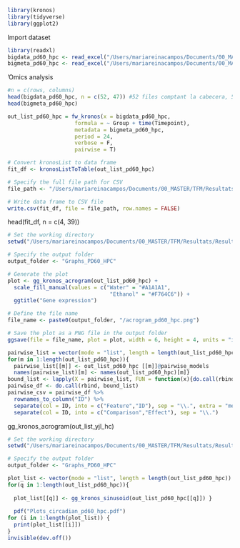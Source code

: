 
```r
library(kronos)
library(tidyverse)
library(ggplot2)
```

Import dataset
```r
library(readxl)
bigdata_pd60_hpc <- read_excel("/Users/mariareinacampos/Documents/00_MASTER/TFM/Resultats/Results_PD60_HPC/bigdata_pd60_hpc.xlsx")
bigmeta_pd60_hpc <- read_excel("/Users/mariareinacampos/Documents/00_MASTER/TFM/Resultats/Results_PD60_HPC/bigmeta_pd60_hpc.xlsx")
```

'Omics analysis
```r
#n = c(rows, columns)
head(bigdata_pd60_hpc, n = c(52, 47)) #52 files comptant la cabecera, 51 sense la fila inicial
head(bigmeta_pd60_hpc)
```

```r
out_list_pd60_hpc = fw_kronos(x = bigdata_pd60_hpc, 
                     formula = ~ Group + time(Timepoint), 
                     metadata = bigmeta_pd60_hpc, 
                     period = 24,
                     verbose = F,
                     pairwise = T)
```

```r

# Convert kronosList to data frame
fit_df <- kronosListToTable(out_list_pd60_hpc)

# Specify the full file path for CSV
file_path <- "/Users/mariareinacampos/Documents/00_MASTER/TFM/Resultats/Results_PD60_HPC/RhythmicityResults_pd60_hpc.csv"

# Write data frame to CSV file
write.csv(fit_df, file = file_path, row.names = FALSE)

```

head(fit_df, n = c(4, 39))


```r
# Set the working directory
setwd("/Users/mariareinacampos/Documents/00_MASTER/TFM/Resultats/Results_PD60_HPC")

# Specify the output folder
output_folder <- "Graphs_PD60_HPC"

# Generate the plot
plot <- gg_kronos_acrogram(out_list_pd60_hpc) +
  scale_fill_manual(values = c("Water" = "#A1A1A1",
                                "Ethanol" = "#F764C6")) +
  ggtitle("Gene expression")

# Define the file name
file_name <- paste0(output_folder, "/acrogram_pd60_hpc.png")

# Save the plot as a PNG file in the output folder
ggsave(file = file_name, plot = plot, width = 6, height = 4, units = "in")

```


```r
pairwise_list = vector(mode = "list", length = length(out_list_pd60_hpc)) 
for(m in 1:length(out_list_pd60_hpc)){
  pairwise_list[[m]] <- out_list_pd60_hpc [[m]]@pairwise_models
  names(pairwise_list)[m] <- names(out_list_pd60_hpc)[m]}
bound_list <- lapply(X = pairwise_list, FUN = function(x){do.call(rbind, x)})
pairwise_df <- do.call(rbind, bound_list)
pairwise_csv = pairwise_df %>% 
  rownames_to_column("ID") %>%
  separate(col = ID, into = c("Feature","ID"), sep = "\\.", extra = "merge") %>%
  separate(col = ID, into = c("Comparison","Effect"), sep = "\\.")
```

gg_kronos_acrogram(out_list_yjl_hc)


```r
# Set the working directory
setwd("/Users/mariareinacampos/Documents/00_MASTER/TFM/Resultats/Results_PD60_HPC")

# Specify the output folder
output_folder <- "Graphs_PD60_HPC"

plot_list <- vector(mode = "list", length = length(out_list_pd60_hpc))
for(q in 1:length(out_list_pd60_hpc)){
  
  plot_list[[q]] <- gg_kronos_sinusoid(out_list_pd60_hpc[[q]]) }
  
  pdf("Plots_circadian_pd60_hpc.pdf")
for (i in 1:length(plot_list)) {
  print(plot_list[[i]])
}
invisible(dev.off())
```
